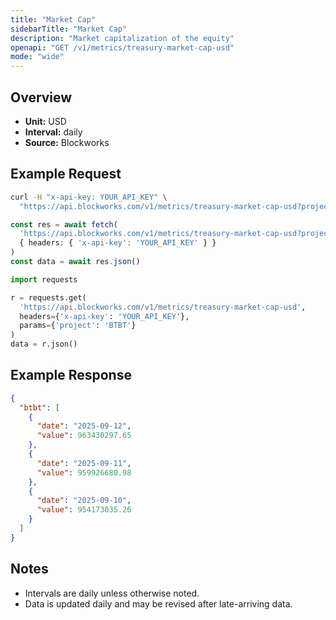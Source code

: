 ```yaml
---
title: "Market Cap"
sidebarTitle: "Market Cap"
description: "Market capitalization of the equity"
openapi: "GET /v1/metrics/treasury-market-cap-usd"
mode: "wide"
---
```


## Overview

- **Unit:** USD
- **Interval:** daily
- **Source:** Blockworks

## Example Request

<CodeGroup>

```bash cURL
curl -H "x-api-key: YOUR_API_KEY" \
  "https://api.blockworks.com/v1/metrics/treasury-market-cap-usd?project=BTBT"
```

```typescript TypeScript
const res = await fetch(
  'https://api.blockworks.com/v1/metrics/treasury-market-cap-usd?project=BTBT',
  { headers: { 'x-api-key': 'YOUR_API_KEY' } }
)
const data = await res.json()
```

```python Python
import requests

r = requests.get(
  'https://api.blockworks.com/v1/metrics/treasury-market-cap-usd',
  headers={'x-api-key': 'YOUR_API_KEY'},
  params={'project': 'BTBT'}
)
data = r.json()
```

</CodeGroup>

## Example Response

```json
{
  "btbt": [
    {
      "date": "2025-09-12",
      "value": 963430297.65
    },
    {
      "date": "2025-09-11",
      "value": 959926680.98
    },
    {
      "date": "2025-09-10",
      "value": 954173035.26
    }
  ]
}
```

## Notes
- Intervals are daily unless otherwise noted.
- Data is updated daily and may be revised after late-arriving data.
